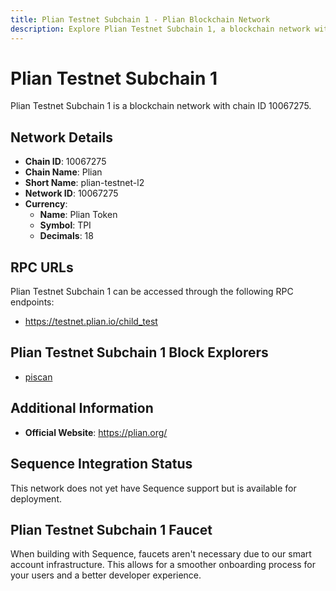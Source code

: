 ```yaml
--- 
title: Plian Testnet Subchain 1 - Plian Blockchain Network
description: Explore Plian Testnet Subchain 1, a blockchain network with chain ID 10067275. Learn about its native currency, Plian Token, and how to interact with the network.
---
```


# Plian Testnet Subchain 1

Plian Testnet Subchain 1 is a blockchain network with chain ID 10067275.

## Network Details

- **Chain ID**: 10067275
- **Chain Name**: Plian
- **Short Name**: plian-testnet-l2
- **Network ID**: 10067275
- **Currency**: 
  - **Name**: Plian Token
  - **Symbol**: TPI
  - **Decimals**: 18

## RPC URLs

Plian Testnet Subchain 1 can be accessed through the following RPC endpoints:

- https://testnet.plian.io/child_test

## Plian Testnet Subchain 1 Block Explorers

- [piscan](https://testnet.plian.org/child_test)

## Additional Information

- **Official Website**: https://plian.org/

## Sequence Integration Status

This network does not yet have Sequence support but is available for deployment.

## Plian Testnet Subchain 1 Faucet

When building with Sequence, faucets aren't necessary due to our smart account infrastructure. This allows for a smoother onboarding process for your users and a better developer experience.
